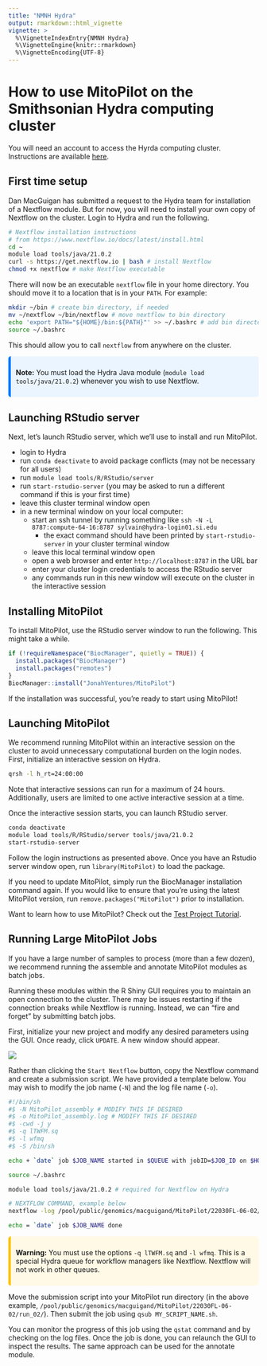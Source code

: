 ```yaml
---
title: "NMNH Hydra"
output: rmarkdown::html_vignette
vignette: >
  %\VignetteIndexEntry{NMNH Hydra}
  %\VignetteEngine{knitr::rmarkdown}
  %\VignetteEncoding{UTF-8}
---
```


<style>
.alert {
  border-left: 5px solid;
  padding: 10px;
  margin: 10px 0;
  border-radius: 5px;
}
.alert-tip { border-color: #28A745; background-color: #E9F7EF; }
.alert-note { border-color: #007BFF; background-color: #EBF5FF; }
.alert-warning { border-color: #FFC107; background-color: #FFF9E6; }
.alert-danger { border-color: #DC3545; background-color: #F8D7DA; }
strong { font-weight: bold; }
</style>

# How to use MitoPilot on the Smithsonian Hydra computing cluster

You will need an account to access the Hyrda computing cluster. Instructions are available [here](https://confluence.si.edu/display/HPC/Hydra+Policies).

## First time setup

Dan MacGuigan has submitted a request to the Hydra team for installation of a Nextflow module. But for now, you will need to install your own copy of Nextflow on the cluster. Login to Hydra and run the following.

```bash
# Nextflow installation instructions
# from https://www.nextflow.io/docs/latest/install.html
cd ~
module load tools/java/21.0.2
curl -s https://get.nextflow.io | bash # install Nextflow
chmod +x nextflow # make Nextflow executable
```

There will now be an executable `nextflow` file in your home directory. You should move it to a location that is in your `PATH`. For example:

```bash
mkdir ~/bin # create bin directory, if needed
mv ~/nextflow ~/bin/nextflow # move nextflow to bin directory
echo 'export PATH="${HOME}/bin:${PATH}"' >> ~/.bashrc # add bin directory to PATH, in case it's not already there
source ~/.bashrc
```
 
This should allow you to call `nextflow` from anywhere on the cluster.

<div class="alert alert-note">
  <strong>Note:</strong> You must load the Hydra Java module (`module load tools/java/21.0.2`) whenever you wish to use Nextflow.
</div>


## Launching RStudio server

Next, let's launch RStudio server, which we'll use to install and run MitoPilot.

- login to Hydra
- run `conda deactivate` to avoid package conflicts (may not be necessary for all users)
- run `module load tools/R/RStudio/server`
- run `start-rstudio-server` (you may be asked to run a different command if this is your first time)
- leave this cluster terminal window open 
- in a new terminal window on your local computer:
	- start an ssh tunnel by running something like `ssh -N -L 8787:compute-64-16:8787 sylvain@hydra-login01.si.edu`
	  - the exact command should have been printed by `start-rstudio-server` in your cluster terminal window
	- leave this local terminal window open
	- open a web browser and enter `http://localhost:8787` in the URL bar
	- enter your cluster login credentials to access the RStudio server
	- any commands run in this new window will execute on the cluster in the interactive session

## Installing MitoPilot

To install MitoPilot, use the RStudio server window to run the following. This might take a while.

```R
if (!requireNamespace("BiocManager", quietly = TRUE)) {
  install.packages("BiocManager")
  install.packages("remotes")
}
BiocManager::install("JonahVentures/MitoPilot")
```

If the installation was successful, you're ready to start using MitoPilot!

## Launching MitoPilot

We recommend running MitoPilot within an interactive session on the cluster to avoid unnecessary computational burden on the login nodes. First, initialize an interactive session on Hydra.

```bash
qrsh -l h_rt=24:00:00 
```

Note that interactive sessions can run for a maximum of 24 hours. Additionally, users are limited to one active interactive session at a time.

Once the interactive session starts, you can launch RStudio server.

```bash
conda deactivate
module load tools/R/RStudio/server tools/java/21.0.2
start-rstudio-server
```

Follow the login instructions as presented above. Once you have an Rstudio server window open, run `library(MitoPilot)` to load the package.

If you need to update MitoPilot, simply run the BiocManager installation command again. If you would like to ensure that you’re using the latest MitoPilot version, run `remove.packages("MitoPilot")` prior to installation.

Want to learn how to use MitoPilot? Check out the [Test Project Tutorial](https://jonahventures.github.io/MitoPilot/articles/test-project.html).

## Running Large MitoPilot Jobs
If you have a large number of samples to process (more than a few dozen), we recommend running the assemble and annotate MitoPilot modules as batch jobs. 

Running these modules within the R Shiny GUI requires you to maintain an open connection to the cluster. There may be issues restarting if the connection breaks while Nextflow is running. Instead, we can "fire and forget" by submitting batch jobs.

First, initialize your new project and modify any desired parameters using the GUI. Once ready, click `UPDATE`. A new window should appear.

![](figures/test-project/8.png)

Rather than clicking the `Start Nextflow` button, copy the Nextflow command and create a submission script. We have provided a template below. You may wish to modify the job name (`-N`) and the log file name (`-o`).

```bash
#!/bin/sh
#$ -N MitoPilot_assembly # MODIFY THIS IF DESIRED
#$ -o MitoPilot_assembly.log # MODIFY THIS IF DESIRED
#$ -cwd -j y
#$ -q lTWFM.sq
#$ -l wfmq
#$ -S /bin/sh

echo + `date` job $JOB_NAME started in $QUEUE with jobID=$JOB_ID on $HOSTNAME

source ~/.bashrc

module load tools/java/21.0.2 # required for Nextflow on Hydra

# NEXTFLOW COMMAND, example below
nextflow -log /pool/public/genomics/macguigand/MitoPilot/22030FL-06-02/run_02/.logs/nextflow.log run /home/macguigand/R/x86_64-pc-linux-gnu-library/4.4/MitoPilot/nextflow -c /pool/public/genomics/macguigand/MitoPilot/22030FL-06-02/run_02/.config -entry WF1

echo = `date` job $JOB_NAME done

```

<div class="alert alert-warning">
  <strong>Warning:</strong> You must use the options `-q lTWFM.sq` and `-l wfmq`. This is a special Hydra queue for workflow managers like Nextflow. Nextflow will not work in other queues.
</div>

Move the submission script into your MitoPilot run directory (in the above example, `/pool/public/genomics/macguigand/MitoPilot/22030FL-06-02/run_02/`). Then submit the job using `qsub MY_SCRIPT_NAME.sh`.

You can monitor the progress of this job using the `qstat` command and by checking on the log files. Once the job is done, you can relaunch the GUI to inspect the results. The same approach can be used for the annotate module.
